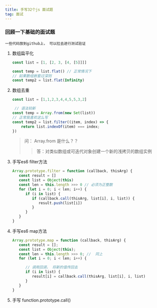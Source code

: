 ```yaml
---
title: 手写32个js 面试题
tag: 面试
---
```


### 回顾一下基础的面试题

`一些代码放到github上， 可以拉去进行测试验证`

1. 数组扁平化

   ```javascript
   const list = [1, [2, 3, [4, [5]]]]

   const temp = list.flat() // 正常情况下
   // 如果数组嵌套过深则
   const temp2 = list.flat(Infinity)
   ```

2. 数组去重

   ```javascript
   const list = [1,1,2,3,4,4,5,5,3,2]

    // 语法较新
   const temp = Array.from(new Set(list))
   // 正常我喜欢这么写
   const temp2 = list.filter((item, index) => {
       return list.indexOf(item) === index;
   })
   ```

   > 问： Array.from 是什么？？
   >> 答：对类似数组或可迭代对象创建一个新的浅拷贝的数组实例

3. 手写es6 filter方法

   ```javascript
   Array.prototype.filter = function (callback, thisArg) {
      const result = []
      const list = Object(this)
      const len = this.length >>> 0 // 必须为正整数
      for (let i = 0; i < len; i++) {
         if (i in list) {
            if (callback.call(thisArg, list[i], i, list)) {
               result.push(list[i])
            }
         }
      }
   }
   ```

4. 手写es6 map方法

   ```javascript
   Array.prototype.map = function (callback, thisArg) {
      const result = [];
      const list = Object(this);
      const len = this.length >>> 0; //  同上
      for (let i = 0; i < len; i++) {

         // 调用回调， 将新的值传回去
         if (i in list) {
            result[i] = callback.call(thisArg, list[i], i, list)
         }
      }
   }
   ```

5. 手写 function.prototype.call()

   ```javascript
   
   ```

